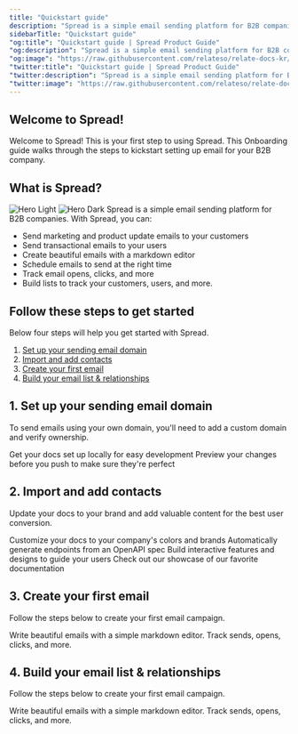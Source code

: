 ```yaml
---
title: "Quickstart guide"
description: "Spread is a simple email sending platform for B2B companies."
sidebarTitle: "Quickstart guide"
"og:title": "Quickstart guide | Spread Product Guide"
"og:description": "Spread is a simple email sending platform for B2B companies."
"og:image": "https://raw.githubusercontent.com/relateso/relate-docs-kr/main/docs/images/relate-main.png"
"twitter:title": "Quickstart guide | Spread Product Guide"
"twitter:description": "Spread is a simple email sending platform for B2B companies."
"twitter:image": "https://raw.githubusercontent.com/relateso/relate-docs-kr/main/docs/images/relate-main.png"
---
```


## Welcome to Spread!
Welcome to Spread! This is your first step to using Spread. This Onboarding guide walks through the steps to kickstart setting up email for your B2B company.

## What is Spread?
<img
  className="block dark:hidden"
  src="/images/hero-light.png"
  alt="Hero Light"
/>
<img
  className="hidden dark:block"
  src="/images/hero-dark.png"
  alt="Hero Dark"
/>
Spread is a simple email sending platform for B2B companies. With Spread, you can:

- Send marketing and product update emails to your customers
- Send transactional emails to your users
- Create beautiful emails with a markdown editor
- Schedule emails to send at the right time
- Track email opens, clicks, and more
- Build lists to track your customers, users, and more.

## Follow these steps to get started

Below four steps will help you get started with Spread.

1. [Set up your sending email domain](#1-set-up-your-sending-email-domain)
2. [Import and add contacts](#2-import-and-add-contacts)
3. [Create your first email](#3-create-your-first-email)
4. [Build your email list & relationships](#4-build-your-email-list-&-relationships)  

## 1. Set up your sending email domain

To send emails using your own domain, you'll need to add a custom domain and verify ownership.

<CardGroup cols={2}>
  <Card
    title="Add a custom domain"
    icon="badge-check"
    href="domain"
  >
    Get your docs set up locally for easy development
  </Card>
  <Card
    title="Preview Changes"
    icon="image"
    href="https://mintlify.com/docs/development"
  >
    Preview your changes before you push to make sure they're perfect
  </Card>
</CardGroup>

## 2. Import and add contacts

Update your docs to your brand and add valuable content for the best user conversion.

<CardGroup cols={2}>
  <Card
    title="Import contacts"
    icon="palette"
    href="https://mintlify.com/docs/settings/global"
  >
    Customize your docs to your company's colors and brands
  </Card>
  <Card
    title="Integrate with your product"
    icon="code"
    href="https://mintlify.com/docs/api-playground/openapi"
  >
    Automatically generate endpoints from an OpenAPI spec
  </Card>
  <Card
    title="Add Components"
    icon="screwdriver-wrench"
    href="https://mintlify.com/docs/content/components/accordions"
  >
    Build interactive features and designs to guide your users
  </Card>
  <Card
    title="Get Inspiration"
    icon="stars"
    href="https://mintlify.com/customers"
  >
    Check out our showcase of our favorite documentation
  </Card>
</CardGroup>

## 3. Create your first email

Follow the steps below to create your first email campaign.

<CardGroup cols={2}>
  <Card
    title="Compose an email"
    icon="badge-check"
    href="custom-domain"
  >
    Write beautiful emails with a simple markdown editor.
  </Card>
  <Card
    title="Analyze email data"
    icon="magnifying-glass-chart"
    href="https://mintlify.com/docs/development"
  >
    Track sends, opens, clicks, and more.
  </Card>
</CardGroup>

## 4. Build your email list & relationships

Follow the steps below to create your first email campaign.

<CardGroup cols={2}>
  <Card
    title="Build your email list"
    icon="badge-check"
    href="custom-domain"
  >
    Write beautiful emails with a simple markdown editor.
  </Card>
  <Card
    title="Manage your relationships"
    icon="magnifying-glass-chart"
    href="https://mintlify.com/docs/development"
  >
    Track sends, opens, clicks, and more.
  </Card>
</CardGroup>